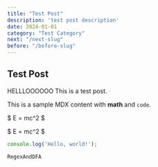 ```yaml
---
title: "Test Post"
description: 'test post description'
date: 2024-01-01
category: "Test Category"
next: "/next-slug"  
before: "/before-slug"  
---
```


## Test Post

HELLLOOOOOO This is a test post.

This is a sample MDX content with **math** and `code`.

$
E = mc^2
$

$
E = mc^2
$

```javascript
console.log('Hello, world!');
```

`RegexAndDFA`
